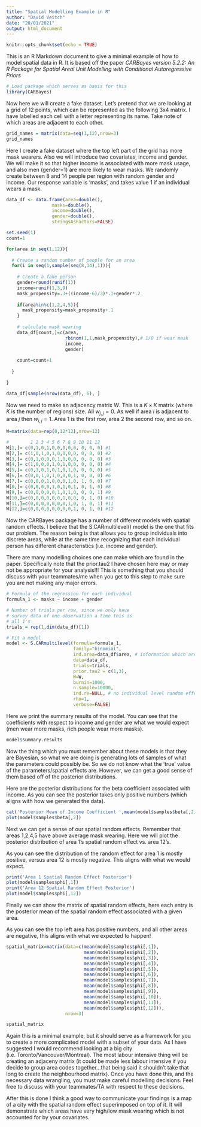 ```yaml
---
title: "Spatial Modelling Example in R"
author: "David Veitch"
date: "20/01/2021"
output: html_document
---
```


```r
knitr::opts_chunk$set(echo = TRUE)
```

This is an R Markdown document to give a minimal example of how to model spatial data in R. It is based off the paper *CARBayes version 5.2.2: An R Package for Spatial Areal Unit Modelling with Conditional Autoregressive Priors*

```r
# Load package which serves as basis for this
library(CARBayes)
```

Now here we will create a fake dataset. Let's pretend that we are looking at a grid of 12 points, which can be represented as the following 3x4 matrix. I have labelled each cell with a letter representing its name. Take note of which areas are adjacent to each other.

```r
grid_names = matrix(data=seq(1,12),nrow=3)
grid_names
```

Here I create a fake dataset where the top left part of the grid has more mask wearers. Also we will introduce two covariates, income and gender. We will make it so that higher income is associated with more mask usage, and also men (gender=1) are more likely to wear masks. We randomly create between 8 and 14 people per region with random gender and income. Our response variable is 'masks', and takes value 1 if an individual wears a mask.

```r
data_df <- data.frame(area=double(),
                 masks=double(),
                 income=double(),
                 gender=double(),
                 stringsAsFactors=FALSE)

set.seed(1)
count=1

for(area in seq(1,12)){
  
  # Create a random number of people for an area
  for(i in seq(1,sample(seq(8,14),1))){
    
    # Create a fake person
    gender=round(runif(1)) 
    income=runif(1,3,9)
    mask_propensity=.3+((income-6)/3)*.1+gender*.2
    
    if(area%in%c(1,2,4,5)){
      mask_propensity=mask_propensity+.1
    }
  
    # calculate mask wearing
    data_df[count,]=c(area,
                      rbinom(1,1,mask_propensity),# 1/0 if wear mask
                      income,
                      gender)
  
    count=count+1
  
  }
  
}

data_df[sample(nrow(data_df), 6), ]
```

Now we need to make an adjacency matrix $W$. This is a $K\times K$ matrix (where $K$ is the number of regions) size. All $w_{j,j}=0$. As well if area $i$ is adjacent to area $j$ then $w_{i,j}=1$. Area 1 is the first row, area 2 the second row, and so on.

```r
W=matrix(data=rep(0,12*12),nrow=12)

#        1 2 3 4 5 6 7 8 9 10 11 12
W[1,]= c(0,1,0,1,0,0,0,0,0, 0, 0, 0) #1
W[2,]= c(1,0,1,0,1,0,0,0,0, 0, 0, 0) #2
W[3,]= c(0,1,0,0,0,1,0,0,0, 0, 0, 0) #3
W[4,]= c(1,0,0,0,1,0,1,0,0, 0, 0, 0) #4
W[5,]= c(0,1,0,1,0,1,0,1,0, 0, 0, 0) #5
W[6,]= c(0,0,1,0,1,0,0,0,1, 0, 0, 0) #6
W[7,]= c(0,0,0,1,0,0,0,1,0, 1, 0, 0) #7
W[8,]= c(0,0,0,0,1,0,1,0,1, 0, 1, 0) #8
W[9,]= c(0,0,0,0,0,1,0,1,0, 0, 0, 1) #9
W[10,]=c(0,0,0,0,0,0,1,0,0, 0, 1, 0) #10
W[11,]=c(0,0,0,0,0,0,0,1,0, 1, 0, 1) #11
W[12,]=c(0,0,0,0,0,0,0,0,1, 0, 1, 0) #12
```

Now the CARBayes package has a number of different models with spatial random effects. I believe that the S.CARmultilevel() model is the one that fits our problem. The reason being is that allows you to group individuals into discrete areas, while at the same time recognizing that each individual person has different characteristics (i.e. income and gender).

There are many modelling choices one can make which are found in the paper. Specifically note that the prior.tau2 I have chosen here may or may not be appropriate for your analysis!!! This is something that you should discuss with your teammates/me when you get to this step to make sure you are not making any major errors.

```r
# Formula of the regression for each individual
formula_1 <- masks ~ income + gender

# Number of trials per row, since we only have
# survey data of one observation a time this is
# all 1's
trials = rep(1,dim(data_df)[1])

# Fit a model
model <- S.CARmultilevel(formula=formula_1, 
                         family="binomial", 
                         ind.area=data_df$area, # information which area each                                                           observation in
                         data=data_df,
                         trials=trials,
                         prior.tau2 = c(1,3),
                         W=W, 
                         burnin=1000, 
                         n.sample=10000,
                         ind.re=NULL, # no individual level random effects
                         rho=1,
                         verbose=FALSE)


```

Here we print the summary results of the model. You can see that the coefficients with respect to income and gender are what we would expect (men wear more masks, rich people wear more masks).

```r
model$summary.results
```

Now the thing which you must remember about these models is that they are Bayesian, so what we are doing is generating lots of samples of what the parameters could possibly be. So we do not know what the 'true' value of the parameters/spatial effects are. However, we can get a good sense of them based off of the posterior distributions.

Here are the posterior distributions for the beta coefficient associated with income. As you can see the posterior takes only positive numbers (which aligns with how we generated the data).

```r
cat('Posterior Mean of Income Coefficient ',mean(model$samples$beta[,2]))
plot(model$samples$beta[,2])
```

Next we can get a sense of our spatial random effects. Remember that areas 1,2,4,5 have above average mask wearing. Here we will plot the posterior distribution of area 1's spatial random effect vs. area 12's.

As you can see the distribution of the random effect for area 1 is mostly positive, versus area 12 is mostly negative. This aligns with what we would expect. 

```r
print('Area 1 Spatial Random Effect Posterior')
plot(model$samples$phi[,1])
print('Area 12 Spatial Random Effect Posterior')
plot(model$samples$phi[,12])
```

Finally we can show the matrix of spatial random effects, here each entry is the posterior mean of the spatial random effect associated with a given area.

As you can see the top left area has positive numbers, and all other areas are negative, this aligns with what we expected to happen!

```r
spatial_matrix=matrix(data=c(mean(model$samples$phi[,1]),
                             mean(model$samples$phi[,2]),
                             mean(model$samples$phi[,3]),
                             mean(model$samples$phi[,4]),
                             mean(model$samples$phi[,5]),
                             mean(model$samples$phi[,6]),
                             mean(model$samples$phi[,7]),
                             mean(model$samples$phi[,8]),
                             mean(model$samples$phi[,9]),
                             mean(model$samples$phi[,10]),
                             mean(model$samples$phi[,11]),
                             mean(model$samples$phi[,12])),
                      nrow=3)

spatial_matrix
```

Again this is a minimal example, but it should serve as a framework for you to create a more complicated model with a subset of your data. As I have suggested I would recommend looking at a big city (i.e. Toronto/Vancouver/Montreal). The most labour intensive thing will be creating an adjaceny matrix (it could be made less labour intensive if you decide to group area codes together...that being said it shouldn't take that long to create the neighbourhood matrix). Once you have done this, and the necessary data wrangling, you must make careful modelling decisions. Feel free to discuss with your teammates/TA with respect to these decisions.

After this is done I think a good way to communicate your findings is a map of a city with the spatial random effect superimposed on top of it. It will demonstrate which areas have very high/low mask wearing which is not accounted for by your covariates.
